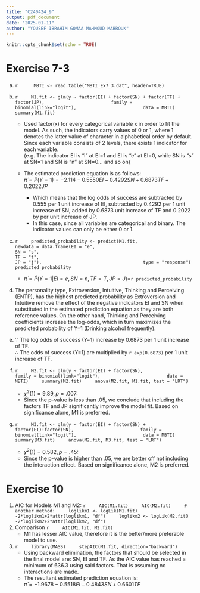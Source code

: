 ```yaml
---
title: "C240424_9"
output: pdf_document
date: "2025-01-11"
author: "YOUSEF IBRAHIM GOMAA MAHMOUD MABROUK"
---
```


```r
knitr::opts_chunk$set(echo = TRUE)
```

# Exercise 7-3

a.
    ```r
     MBTI <- read.table("MBTI_Ex7_3.dat", header=TRUE)
    ```
b.
    ```r
    M1.fit <- glm(y ~ factor(EI) + factor(SN) + factor(TF) + factor(JP),
                        family = binomial(link="logit"),
                        data = MBTI)
    summary(M1.fit)
    ```
    * Used factor(x) for every categorical variable x in order to fit the model. As such, the indicators carry values of 0 or 1, where 1 denotes the latter value of character in alphabetical order by default. Since each variable consists of 2 levels, there exists 1 indicator for each variable.\
        (e.g. The indicator EI is "i" at EI=1 and EI is "e" at EI=0, while SN is "s" at SN=1 and SN is "n" at SN=0... and so on)
    
    * The estimated prediction equation is as follows:\
        $\hat{\pi} = \hat{P}(Y=1) = -2.114 - 0.5550EI - 0.4292SN + 0.6873TF + 0.2022JP$
        - Which means that the log odds of success are subtracted by 0.555 per 1 unit increase of EI, subtracted by 0.4292 per 1 unit increase of SN, added by 0.6873 unit increase of TF and 0.2022 by per unit increase of JP.
        - In this case, since all variables are categorical and binary. The indicator values can only be either 0 or 1.

c. 
    ```r
    predicted_probability <- predict(M1.fit,
                                     newdata = data.frame(EI = "e",
                                                          SN = "s",
                                                          TF = "t",
                                                          JP = "j"),
                                     type = "response")
    predicted_probability
    ```
    * $\hat{\pi} = \hat{P}(Y=1|EI=e,SN=n,TF=T,JP=J)$=`r predicted_probability`

d. The personality type, Extroversion, Intuitive, Thinking and Perceiving (ENTP), has the highest predicted probability as Extroversion and Intuitive remove the effect of the negative indicators EI and SN when substituted in the estimated prediction equation as they are both reference values. On the other hand, Thinking and Perceiving coefficients increase the log-odds, which in turn maximizes the predicted probability of Y=1 (Drinking alcohol frequently).


e.
    $\because$ The log odds of success (Y=1) increase by 0.6873 per 1 unit increase of TF.\
    $\therefore$ The odds of success (Y=1) are multiplied by `r exp(0.6873)` per 1 unit increase of TF.

f.
    ```r
    M2.fit <- glm(y ~ factor(EI) + factor(SN),
                        family = binomial(link="logit"),
                        data = MBTI)
    summary(M2.fit)
    anova(M2.fit, M1.fit, test = "LRT")
    ```
    * $\chi^2(1) = 9.89, p = .007:$
    * Since the p-value is less than .05, we conclude that including the factors TF and JP significantly improve the model fit. Based on significance alone, M1 is preferred.

g.
    ```r
    M3.fit <- glm(y ~ factor(EI) + factor(SN) + factor(EI):factor(SN),
                        family = binomial(link="logit"),
                        data = MBTI)
    summary(M3.fit)
    anova(M2.fit, M3.fit, test = "LRT")
    ```
    * $\chi^2(1) = 0.582, p = .45:$
    * Since the p-value is higher than .05, we are better off not including the interaction effect. Based on significance alone, M2 is preferred.

# Exercise 10

1. AIC for Models M1 and M2:
    ```r
    AIC(M1.fit)
    AIC(M2.fit)
    # another method:
    loglikm1 <- logLik(M1.fit)
    -2*loglikm1+2*attr(loglikm1, "df")
    loglikm2 <- logLik(M2.fit)
    -2*loglikm2+2*attr(loglikm2, "df")
    ```
2. Comparison
    ```r
    AIC(M1.fit, M2.fit)
    ```
    * M1 has lesser AIC value, therefore it is the better/more preferable model to use.
    
3.
    ```r
    library(MASS)
    stepAIC(M1.fit, direction="backward")
    ```
    * Using backward elimination, the factors that should be selected in the final model are: SN, EI and TF. As the AIC value has reached a minimum of 636.3 using said factors. That is assuming no interactions are made.
    * The resultant estimated prediction equation is:\
    $\hat{\pi}=-1.9678-0.5518EI-0.4843SN+0.6601TF$